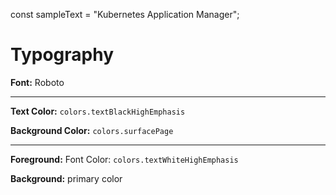 


const sampleText = "Kubernetes Application Manager";

<Meta title="Design System/Typography" />

# Typography

**Font:** Roboto

---

**Text Color:** `colors.textBlackHighEmphasis`

**Background Color:** `colors.surfacePage`

<Story name="blackDisabledEmphasis in surfacePage">
  <ColorfulTypeset
    foregroundColor={colors.textBlackHighEmphasis}
    backgroundColor={colors.surfacePage}
    labels={[H3, H4, H5, H6, Subtitle1, Subtitle2, Body, Body2, Caption]}
    sampleText={sampleText}
  />
</Story>

---

**Foreground:** Font Color: `colors.textWhiteHighEmphasis`

**Background:** primary color

<Story name="whiteHighEmphasis in primary">
  <ColorfulTypeset
    foregroundColor={colors.textWhiteHighEmphasis}
    backgroundColor={colors.primary}
    labels={[H3, H4, H5, H6, Subtitle1, Subtitle2, Body, Body2, Caption]}
    sampleText={sampleText}
  />
</Story>
